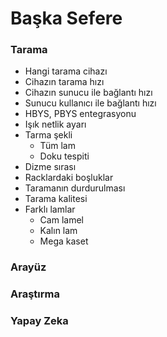 # Başka Sefere {.smaller}

::: {.panel-tabset}

### Tarama

- Hangi tarama cihazı
- Cihazın tarama hızı
- Cihazın sunucu ile bağlantı hızı
- Sunucu kullanıcı ile bağlantı hızı
- HBYS, PBYS entegrasyonu
- Işık netlik ayarı
- Tarma şekli
  - Tüm lam
  - Doku tespiti
- Dizme sırası
- Racklardaki boşluklar
- Taramanın durdurulması
- Tarama kalitesi
- Farklı lamlar
  - Cam lamel
  - Kalın lam
  - Mega kaset

### Arayüz

### Araştırma

### Yapay Zeka

:::


